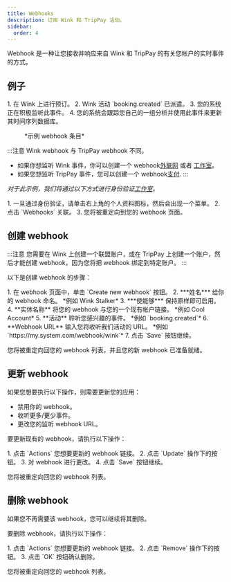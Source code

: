 ```yaml
---
title: Webhooks
description: 订阅 Wink 和 TripPay 活动。
sidebar:
  order: 4
---
```


Webhook 是一种让您接收并响应来自 Wink 和 TripPay 的有关您帐户的实时事件的方式。

## 例子

<Steps>
  1. 在 Wink 上进行预订。
  2. Wink 活动 `booking.created` 已派遣。
  3. 您的系统正在积极监听此事件。
  4. 您的系统会跟踪您自己的一组分析并使用此事件来更新其时间序列数据库。
</Steps>


<figure>
  <CloudinaryImage width="350" height="215" resize="scale" quality="best" alt="示例 Webhook" src="academy/webhook" errorImage="noimage_opaque_nyrtl0.png" />

  <figcaption>*示例 webhook 条目*</figcaption>
</figure>


:::注意
Wink webhook 与 TripPay webhook 不同。

* 如果你想监听 Wink 事件，你可以创建一个 webhook[外联网](https://extranet.wink.travel) 或者 [工作室](https://studio.wink.travel)。
* 如果您想监听 TripPay 事件，您可以创建一个 webhook[支付](https://pay.wink.travel).
  :::

*对于此示例，我们将通过以下方式进行身份验证[工作室](https://studio.wink.travel)。*

<Steps>
  1. 一旦通过身份验证，请单击右上角的个人资料图标，然后会出现一个菜单。
  2. 点击 `Webhooks` 关联。
  3. 您将被重定向到您的 webhook 页面。
</Steps>


## 创建 webhook

:::注意
您需要在 Wink 上创建一个联盟账户，或在 TripPay 上创建一个账户，然后才能创建 webhook，因为您将把 webhook 绑定到特定账户。
:::

以下是创建 webhook 的步骤：

<Steps>
  1. 在 webhook 页面中，单击 `Create new webhook` 按钮。
  2. ***姓名*** 给你的 webhook 命名。 *例如 Wink Stalker*
  3. ***使能够*** 保持原样即可启用。
  4. **实体名称** 将您的 webhook 与您的一个现有帐户链接。 *例如 Cool Account*
  5. **活动** 聆听您感兴趣的事件。 *例如 `booking.created`*
  6. **Webhook URL** 输入您将收听我们活动的 URL。 *例如 `https://my.system.com/webhook/wink`*
  7. 点击 `Save` 按钮继续。
</Steps>


您将被重定向回您的 webhook 列表，并且您的新 webhook 已准备就绪。

## 更新 webhook

如果您想要执行以下操作，则需要更新您的应用：

* 禁用你的 webhook。
* 收听更多/更少事件。
* 更改您的监听 webhook URL。

要更新现有的 webhook，请执行以下操作：

<Steps>
  1. 点击 `Actions` 您想要更新的 webhook 链接。
  2. 点击 `Update` 操作下的按钮。
  3. 对 webhook 进行更改。
  4. 点击 `Save` 按钮继续。
</Steps>


您将被重定向回您的 webhook 列表。

## 删除 webhook

如果您不再需要该 webhook，您可以继续将其删除。

要删除 webhook，请执行以下操作：

<Steps>
  1. 点击 `Actions` 您想要更新的 webhook 链接。
  2. 点击 `Remove` 操作下的按钮。
  3. 点击 `OK` 按钮确认删除。
</Steps>


您将被重定向回您的 webhook 列表。

